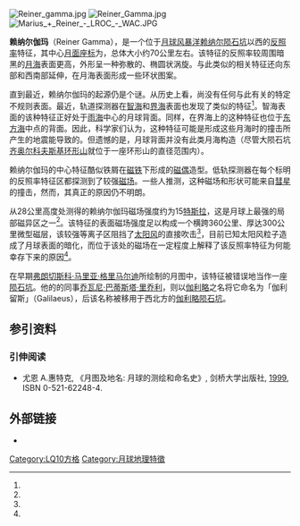 [[Image:Reiner_gamma.jpg|thumb]]
[[Image:Reiner_Gamma.jpg|thumb]]
[[File:Marius_+_Reiner_-_LROC_-_WAC.JPG|thumb]]

'''赖纳尔伽玛'''（Reiner Gamma），是一个位于[[月球|月球]][[风暴洋|风暴洋]][[赖纳尔陨石坑|赖纳尔陨石坑]]以西的[[反照率|反照率]]特征，其中心[[月面座标|月面座标]]为{{coord|7.5|N|59|W|globe:moon|name=Reiner Gamma|display=inline,title}}，总体大小约70公里左右。该特征的反照率较周围暗黑的[[月海|月海]]表面更高，外形呈一种弥散的、椭圆状涡旋。与此类似的相关特征还向东部和西南部延伸，在月海表面形成一些环状图案。

直到最近，赖纳尔伽玛的起源仍是个谜。从历史上看，尚没有任何与此有关的特定不规则表面。最近，轨道探测器在[[智海_(月海)|智海]]和[[界海|界海]]表面也发现了类似的特征<ref name=huddleston01/>。智海表面的该种特征正好处于[[雨海|雨海]]中心的月球背面。同样，在界海上的这种特征也位于[[东方海|东方海]]中点的背面。因此，科学家们认为，这种特征可能是形成这些月海时的撞击所产生的地震能导致的。但遗憾的是，月球背面并没有此类月海构造（尽管大陨石坑[[齐奥尔科夫斯基环形山|齐奥尔科夫斯基环形山]]就位于一座环形山的直径范围内）。

赖纳尔伽玛的中心特征酷似铁屑在[[磁铁|磁铁]]下形成的[[偶极子|磁偶]]造型。低轨探测器在每个标明的反照率特征区都探测到了较强[[磁场|磁场]]。一些人推测，这种磁场和形状可能来自[[彗星|彗星]]的撞击，然而，其真正的原因仍不明朗。

从28公里高度处测得的赖纳尔伽玛磁场强度约为15[[特斯拉|特斯拉]]，这是月球上最强的局部磁异区之一<ref name=grl30_7/>。该特征的表面磁场强度足以构成一个横跨360公里、厚达300公里微型磁层，该较强等离子区阻挡了[[太阳风|太阳风]]的直接吹击<ref name=grl37_5/>，目前已知太阳风粒子造成了月球表面的暗化，而位于该处的磁场在一定程度上解释了该反照率特征为何能幸存下来的原因<ref name=lps19/>。

在早期[[弗朗切斯科·马里亚·格里马尔迪|弗朗切斯科·马里亚·格里马尔迪]]所绘制的月图中，该特征被错误地当作一座[[陨石坑|陨石坑]]。他的的同事[[乔瓦尼·巴蒂斯塔·里乔利|乔瓦尼·巴蒂斯塔·里乔利]]，则以[[伽利略|伽利略]]之名将它命名为「伽利留斯」（Galilaeus），后该名称被移用于西北方的[[伽利略陨石坑|伽利略陨石坑]]。
{{clear}}
==参引资料==
{{reflist|refs=

<ref name=huddleston01>{{cite web | first=Marvin W. | last=Huddleston | title=《月球漩涡、磁异常及赖纳尔伽玛构造》 | publisher=月球及行星观察者协会 | url=http://www.asminor.info/kc5lei/SWIRL2001.htm | accessdate=2010-04-19 | deadurl=yes | archiveurl=https://web.archive.org/web/20120305220016/http://www.asminor.info/kc5lei/SWIRL2001.htm | archivedate=2012-03-05 }}</ref>

<ref name=grl30_7>{{cite journal | author=Richmond, N.C. |author2=et al.  | title=Correlation of a Strong Lunar Magnetic Anomaly with a High-Albedo Region of the Descartes Mountains | journal=Geophysical Research Letters | date=2003 | volume=30 | issue=7 | pages=48 | bibcode=2003GeoRL..30g..48R  | doi=10.1029/2003GL016938 | display-authors=1}}</ref>

<ref name=grl37_5>{{cite journal | author=Wieser, Martin |author2=et al.  | title=First observation of a mini-magnetosphere above a lunar magnetic anomaly using energetic neutral atoms | journal=Geophysical Research Letters | volume=37 | issue=5 |date=March 2010 | doi=10.1029/2009GL041721 | bibcode=2010GeoRL..3705103W | pages=L05103 | display-authors=1 |arxiv = 1011.4442 }}</ref>

<ref name=lps19>{{cite conference | author=L. L. Hood | author2=C. R. Williams | date=1989 | title=The Lunar Swirls - Distribution and Possible Origins | booktitle=Proceedings 19th Lunar and Planetary Science Conference | publisher=Cambridge University Press/Lunar and Planetary Institute | url=http://adsabs.harvard.edu/abs/1989LPSC...19...99H | accessdate=2006-06-27 | archive-date=2018-05-30 | archive-url=https://web.archive.org/web/20180530233229/http://adsabs.harvard.edu/abs/1989LPSC...19...99H | dead-url=no }}</ref>
}}

===引伸阅读===
* 尤恩 A.惠特克, 《月图及地名: 月球的测绘和命名史》, 剑桥大学出版社, [[1999_in_literature|1999]], ISBN 0-521-62248-4.

==外部链接==
* {{cite web | last = 菲利普斯 | first = 托尼 | date = 2006-06-26 | url = http://science.nasa.gov/headlines/y2006/26jun_lunarswirls.htm | title = 《神秘的月球漩涡》 | publisher = Science@NASA | accessdate = 2006-06-27 | deadurl = yes | archiveurl = https://web.archive.org/web/20060630004818/http://science.nasa.gov/headlines/y2006/26jun_lunarswirls.htm | archivedate = 2006-06-30 }}
{{各地中文名
|hk=萊因納伽傌<ref>{{cite web |url= ftp://tlgleonid.asuscomm.com/HITACHI/BOOK_ASTRO/MOON/Index.pdf |title= Index(Lunar features are by Map No.) |publisher= ASUS AiCloud |accessdate= 2016-02-18 }}{{Dead link|date=2019年5月 |bot=InternetArchiveBot |fix-attempted=yes }}</ref>
|cn=赖纳尔伽傌<ref>{{cite web |url= http://scitech.people.com.cn/GB/6380414.html |title= 赖纳尔伽傌地貌（图） |date= 2007年10月15日 |publisher= 人民网科技 |accessdate= 2016-02-18 |archive-date= 2016-06-02 |archive-url= https://web.archive.org/web/20160602032826/http://scitech.people.com.cn/GB/6380414.html |dead-url= no }}</ref>
|tw=}}

[[Category:LQ10方格|Category:LQ10方格]]
[[Category:月球地理特徵|Category:月球地理特徵]]